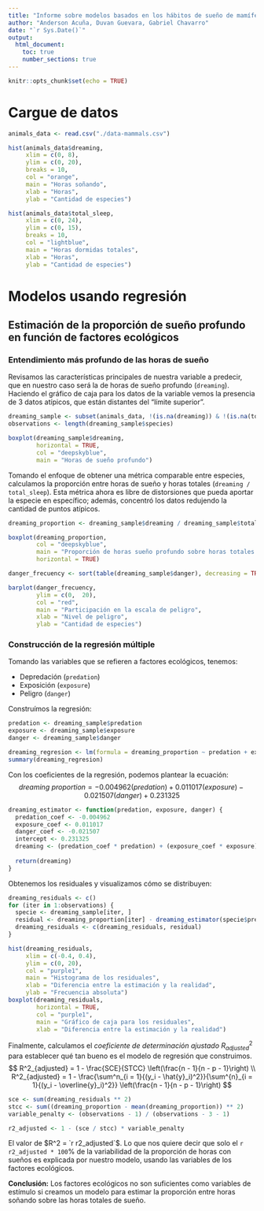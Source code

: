 ```yaml
---
title: "Informe sobre modelos basados en los hábitos de sueño de mamíferos"
author: "Anderson Acuña, Duvan Guevara, Gabriel Chavarro"
date: "`r Sys.Date()`"
output: 
  html_document: 
    toc: true
    number_sections: true
---
```


```r
knitr::opts_chunk$set(echo = TRUE)
```

# Cargue de datos

```r
animals_data <- read.csv("./data-mammals.csv")
```

```r
hist(animals_data$dreaming, 
     xlim = c(0, 8),
     ylim = c(0, 20),
     breaks = 10,
     col = "orange",
     main = "Horas soñando",
     xlab = "Horas",
     ylab = "Cantidad de especies")

hist(animals_data$total_sleep,
     xlim = c(0, 24),
     ylim = c(0, 15),
     breaks = 10,
     col = "lightblue",
     main = "Horas dormidas totales",
     xlab = "Horas",
     ylab = "Cantidad de especies")
```

# Modelos usando regresión

## Estimación de la proporción de sueño profundo en función de factores ecológicos

### Entendimiento más profundo de las horas de sueño

Revisamos las características principales de nuestra variable a predecir, que en 
nuestro caso será la de horas de sueño profundo (`dreaming`). Haciendo el 
gráfico de caja para los datos de la variable vemos la presencia de 3 datos 
atípicos, que están distantes del "límite superior".
```r
dreaming_sample <- subset(animals_data, !(is.na(dreaming)) & !(is.na(total_sleep)))
observations <- length(dreaming_sample$species)

boxplot(dreaming_sample$dreaming,
        horizontal = TRUE,
        col = "deepskyblue",
        main = "Horas de sueño profundo")
```

Tomando el enfoque de obtener una métrica comparable entre especies, calculamos 
la proporción entre horas de sueño y horas totales (`dreaming / total_sleep`). 
Esta métrica ahora es libre de distorsiones que pueda aportar la especie en 
específico; además, concentró los datos redujendo la cantidad de puntos 
atípicos.
```r
dreaming_proportion <- dreaming_sample$dreaming / dreaming_sample$total_sleep

boxplot(dreaming_proportion,
        col = "deepskyblue",
        main = "Proporción de horas sueño profundo sobre horas totales dormido",
        horizontal = TRUE)
```


```r
danger_frecuency <- sort(table(dreaming_sample$danger), decreasing = TRUE)

barplot(danger_frecuency,
        ylim = c(0,  20),
        col = "red",
        main = "Participación en la escala de peligro",
        xlab = "Nivel de peligro",
        ylab = "Cantidad de especies")
```

### Construcción de la regresión múltiple

Tomando las variables que se refieren a factores ecológicos, tenemos:

+ Depredación (`predation`)
+ Exposición (`exposure`)
+ Peligro (`danger`)

Construímos la regresión:
```r
predation <- dreaming_sample$predation
exposure <- dreaming_sample$exposure
danger <- dreaming_sample$danger

dreaming_regresion <- lm(formula = dreaming_proportion ~ predation + exposure + danger)
summary(dreaming_regresion)
```

Con los coeficientes de la regresión, podemos plantear la ecuación:
$$
dreaming\ proportion = -0.004962(predation) + 0.011017(exposure) - 0.021507(danger) + 0.231325
$$

```r
dreaming_estimator <- function(predation, exposure, danger) {
  predation_coef <- -0.004962
  exposure_coef <- 0.011017
  danger_coef <- -0.021507
  intercept <- 0.231325
  dreaming <- (predation_coef * predation) + (exposure_coef * exposure) + (danger_coef * danger) + intercept
  
  return(dreaming)
}
```

Obtenemos los residuales y visualizamos cómo se distribuyen:
```r
dreaming_residuals <- c()
for (iter in 1:observations) {
  specie <- dreaming_sample[iter, ]
  residual <- dreaming_proportion[iter] - dreaming_estimator(specie$predation, specie$exposure, specie$danger) 
  dreaming_residuals <- c(dreaming_residuals, residual)
}

hist(dreaming_residuals,
     xlim = c(-0.4, 0.4),
     ylim = c(0, 20),
     col = "purple1",
     main = "Histograma de los residuales",
     xlab = "Diferencia entre la estimación y la realidad",
     ylab = "Frecuencia absoluta")
boxplot(dreaming_residuals,
        horizontal = TRUE,
        col = "purple1",
        main = "Gráfico de caja para los residuales",
        xlab = "Diferencia entre la estimación y la realidad")
```

Finalmente, calculamos el *coeficiente de determinación ajustado* 
$R^2_{adjusted}$ para establecer qué tan bueno es el modelo de regresión que 
construimos.
$$
R^2_{adjusted} = 1 - \frac{SCE}{STCC} \left(\frac{n - 1}{n - p - 1}\right) \\
R^2_{adjusted} = 1 - \frac{\sum^n_{i = 1}{(y_i - \hat{y}_i)^2}}{\sum^{n}_{i = 1}{(y_i - \overline{y}_i)^2}} \left(\frac{n - 1}{n - p - 1}\right)
$$
```r
sce <- sum(dreaming_residuals ** 2)
stcc <- sum((dreaming_proportion - mean(dreaming_proportion)) ** 2)
variable_penalty <- (observations - 1) / (observations - 3 - 1)

r2_adjusted <- 1 - (sce / stcc) * variable_penalty
```

El valor de $R^2 = `r r2_adjusted`$. Lo que nos quiere decir que solo el 
`r r2_adjusted * 100`% de la variabilidad de la proporción de horas con sueños 
es explicada por nuestro modelo, usando las variables de los factores 
ecológicos.

**Conclusión:** Los factores ecológicos no son suficientes como variables de 
estímulo si creamos un modelo para estimar la proporción entre horas soñando 
sobre las horas totales de sueño.